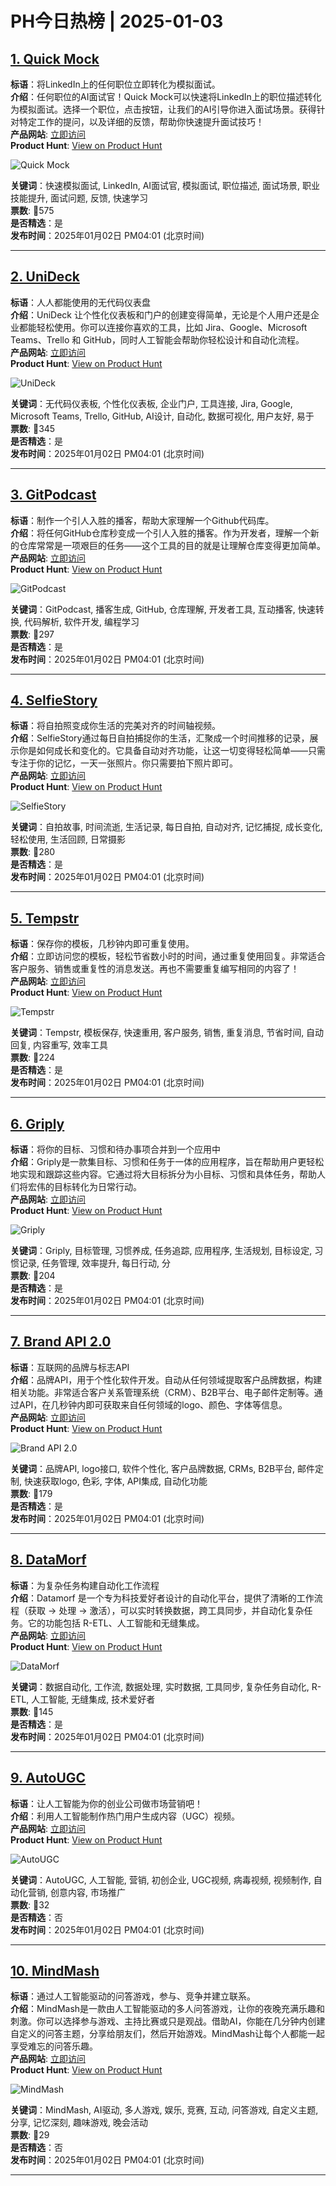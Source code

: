 # PH今日热榜 | 2025-01-03  

## [1. Quick Mock ](https://www.producthunt.com/posts/quick-mock?utm_campaign=producthunt-api&utm_medium=api-v2&utm_source=Application%3A+ph-daily+%28ID%3A+150577%29)  
**标语**：将LinkedIn上的任何职位立即转化为模拟面试。  
**介绍**：任何职位的AI面试官！Quick Mock可以快速将LinkedIn上的职位描述转化为模拟面试。选择一个职位，点击按钮，让我们的AI引导你进入面试场景。获得针对特定工作的提问，以及详细的反馈，帮助你快速提升面试技巧！  
**产品网站**: [立即访问](https://www.producthunt.com/r/TERO62JG67XLCF?utm_campaign=producthunt-api&utm_medium=api-v2&utm_source=Application%3A+ph-daily+%28ID%3A+150577%29)  
**Product Hunt**: [View on Product Hunt](https://www.producthunt.com/posts/quick-mock?utm_campaign=producthunt-api&utm_medium=api-v2&utm_source=Application%3A+ph-daily+%28ID%3A+150577%29)  

![Quick Mock ](https://ph-files.imgix.net/19de70a7-db9d-48ef-82a6-9d5b3b300895.png?auto=format&fit=crop&frame=1&h=512&w=1024)  

**关键词**：快速模拟面试, LinkedIn, AI面试官, 模拟面试, 职位描述, 面试场景, 职业技能提升, 面试问题, 反馈, 快速学习  
**票数**: 🔺575  
**是否精选**：是  
**发布时间**：2025年01月02日 PM04:01 (北京时间)  

---  

## [2. UniDeck](https://www.producthunt.com/posts/unideck?utm_campaign=producthunt-api&utm_medium=api-v2&utm_source=Application%3A+ph-daily+%28ID%3A+150577%29)  
**标语**：人人都能使用的无代码仪表盘  
**介绍**：UniDeck 让个性化仪表板和门户的创建变得简单，无论是个人用户还是企业都能轻松使用。你可以连接你喜欢的工具，比如 Jira、Google、Microsoft Teams、Trello 和 GitHub，同时人工智能会帮助你轻松设计和自动化流程。  
**产品网站**: [立即访问](https://www.producthunt.com/r/WDKCK7OSVXYQIP?utm_campaign=producthunt-api&utm_medium=api-v2&utm_source=Application%3A+ph-daily+%28ID%3A+150577%29)  
**Product Hunt**: [View on Product Hunt](https://www.producthunt.com/posts/unideck?utm_campaign=producthunt-api&utm_medium=api-v2&utm_source=Application%3A+ph-daily+%28ID%3A+150577%29)  

![UniDeck](https://ph-files.imgix.net/84334933-8f51-4fff-9e7a-5334506f21c5.png?auto=format&fit=crop&frame=1&h=512&w=1024)  

**关键词**：无代码仪表板, 个性化仪表板, 企业门户, 工具连接, Jira, Google, Microsoft Teams, Trello, GitHub, AI设计, 自动化, 数据可视化, 用户友好, 易于  
**票数**: 🔺345  
**是否精选**：是  
**发布时间**：2025年01月02日 PM04:01 (北京时间)  

---  

## [3. GitPodcast](https://www.producthunt.com/posts/gitpodcast?utm_campaign=producthunt-api&utm_medium=api-v2&utm_source=Application%3A+ph-daily+%28ID%3A+150577%29)  
**标语**：制作一个引人入胜的播客，帮助大家理解一个Github代码库。  
**介绍**：将任何GitHub仓库秒变成一个引人入胜的播客。作为开发者，理解一个新的仓库常常是一项艰巨的任务——这个工具的目的就是让理解仓库变得更加简单。  
**产品网站**: [立即访问](https://www.producthunt.com/r/SLLFLADEXN5JUK?utm_campaign=producthunt-api&utm_medium=api-v2&utm_source=Application%3A+ph-daily+%28ID%3A+150577%29)  
**Product Hunt**: [View on Product Hunt](https://www.producthunt.com/posts/gitpodcast?utm_campaign=producthunt-api&utm_medium=api-v2&utm_source=Application%3A+ph-daily+%28ID%3A+150577%29)  

![GitPodcast](https://ph-files.imgix.net/89b7fcfe-31eb-4723-a9c9-4b076a8d3ea0.png?auto=format&fit=crop&frame=1&h=512&w=1024)  

**关键词**：GitPodcast, 播客生成, GitHub, 仓库理解, 开发者工具, 互动播客, 快速转换, 代码解析, 软件开发, 编程学习  
**票数**: 🔺297  
**是否精选**：是  
**发布时间**：2025年01月02日 PM04:01 (北京时间)  

---  

## [4. SelfieStory](https://www.producthunt.com/posts/selfiestory?utm_campaign=producthunt-api&utm_medium=api-v2&utm_source=Application%3A+ph-daily+%28ID%3A+150577%29)  
**标语**：将自拍照变成你生活的完美对齐的时间轴视频。  
**介绍**：SelfieStory通过每日自拍捕捉你的生活，汇聚成一个时间推移的记录，展示你是如何成长和变化的。它具备自动对齐功能，让这一切变得轻松简单——只需专注于你的记忆，一天一张照片。你只需要拍下照片即可。  
**产品网站**: [立即访问](https://www.producthunt.com/r/KFJUHXTFFKJ2LZ?utm_campaign=producthunt-api&utm_medium=api-v2&utm_source=Application%3A+ph-daily+%28ID%3A+150577%29)  
**Product Hunt**: [View on Product Hunt](https://www.producthunt.com/posts/selfiestory?utm_campaign=producthunt-api&utm_medium=api-v2&utm_source=Application%3A+ph-daily+%28ID%3A+150577%29)  

![SelfieStory](https://ph-files.imgix.net/d213f4fa-3a7b-4bce-b6ca-109f144572b8.png?auto=format&fit=crop&frame=1&h=512&w=1024)  

**关键词**：自拍故事, 时间流逝, 生活记录, 每日自拍, 自动对齐, 记忆捕捉, 成长变化, 轻松使用, 生活回顾, 日常摄影  
**票数**: 🔺280  
**是否精选**：是  
**发布时间**：2025年01月02日 PM04:01 (北京时间)  

---  

## [5. Tempstr](https://www.producthunt.com/posts/tempstr?utm_campaign=producthunt-api&utm_medium=api-v2&utm_source=Application%3A+ph-daily+%28ID%3A+150577%29)  
**标语**：保存你的模板，几秒钟内即可重复使用。  
**介绍**：立即访问您的模板，轻松节省数小时的时间，通过重复使用回复。非常适合客户服务、销售或重复性的消息发送。再也不需要重复编写相同的内容了！  
**产品网站**: [立即访问](https://www.producthunt.com/r/XUHIIPXAA6BL3V?utm_campaign=producthunt-api&utm_medium=api-v2&utm_source=Application%3A+ph-daily+%28ID%3A+150577%29)  
**Product Hunt**: [View on Product Hunt](https://www.producthunt.com/posts/tempstr?utm_campaign=producthunt-api&utm_medium=api-v2&utm_source=Application%3A+ph-daily+%28ID%3A+150577%29)  

![Tempstr](https://ph-files.imgix.net/0e76c132-c051-4230-940f-6aa57fe1d972.png?auto=format&fit=crop&frame=1&h=512&w=1024)  

**关键词**：Tempstr, 模板保存, 快速重用, 客户服务, 销售, 重复消息, 节省时间, 自动回复, 内容重写, 效率工具  
**票数**: 🔺224  
**是否精选**：是  
**发布时间**：2025年01月02日 PM04:01 (北京时间)  

---  

## [6. Griply](https://www.producthunt.com/posts/griply-2?utm_campaign=producthunt-api&utm_medium=api-v2&utm_source=Application%3A+ph-daily+%28ID%3A+150577%29)  
**标语**：将你的目标、习惯和待办事项合并到一个应用中  
**介绍**：Griply是一款集目标、习惯和任务于一体的应用程序，旨在帮助用户更轻松地实现和跟踪这些内容。它通过将大目标拆分为小目标、习惯和具体任务，帮助人们将宏伟的目标转化为日常行动。  
**产品网站**: [立即访问](https://www.producthunt.com/r/QJKTCVSIS7IU7N?utm_campaign=producthunt-api&utm_medium=api-v2&utm_source=Application%3A+ph-daily+%28ID%3A+150577%29)  
**Product Hunt**: [View on Product Hunt](https://www.producthunt.com/posts/griply-2?utm_campaign=producthunt-api&utm_medium=api-v2&utm_source=Application%3A+ph-daily+%28ID%3A+150577%29)  

![Griply](https://ph-files.imgix.net/87fcbb1d-7d61-4ce5-8f0b-1efcd2ee7001.jpeg?auto=format&fit=crop&frame=1&h=512&w=1024)  

**关键词**：Griply, 目标管理, 习惯养成, 任务追踪, 应用程序, 生活规划, 目标设定, 习惯记录, 任务管理, 效率提升, 每日行动, 分  
**票数**: 🔺204  
**是否精选**：是  
**发布时间**：2025年01月02日 PM04:01 (北京时间)  

---  

## [7. Brand API 2.0](https://www.producthunt.com/posts/brand-api-2-0-1?utm_campaign=producthunt-api&utm_medium=api-v2&utm_source=Application%3A+ph-daily+%28ID%3A+150577%29)  
**标语**：互联网的品牌与标志API  
**介绍**：品牌API，用于个性化软件开发。自动从任何领域提取客户品牌数据，构建相关功能。非常适合客户关系管理系统（CRM）、B2B平台、电子邮件定制等。通过API，在几秒钟内即可获取来自任何领域的logo、颜色、字体等信息。  
**产品网站**: [立即访问](https://www.producthunt.com/r/N35R3O4MRK3NCW?utm_campaign=producthunt-api&utm_medium=api-v2&utm_source=Application%3A+ph-daily+%28ID%3A+150577%29)  
**Product Hunt**: [View on Product Hunt](https://www.producthunt.com/posts/brand-api-2-0-1?utm_campaign=producthunt-api&utm_medium=api-v2&utm_source=Application%3A+ph-daily+%28ID%3A+150577%29)  

![Brand API 2.0](https://ph-files.imgix.net/ec90a309-f20d-4734-9466-0e22a20df5c8.png?auto=format&fit=crop&frame=1&h=512&w=1024)  

**关键词**：品牌API, logo接口, 软件个性化, 客户品牌数据, CRMs, B2B平台, 邮件定制, 快速获取logo, 色彩, 字体, API集成, 自动化功能  
**票数**: 🔺179  
**是否精选**：是  
**发布时间**：2025年01月02日 PM04:01 (北京时间)  

---  

## [8. DataMorf](https://www.producthunt.com/posts/datamorf-2?utm_campaign=producthunt-api&utm_medium=api-v2&utm_source=Application%3A+ph-daily+%28ID%3A+150577%29)  
**标语**：为复杂任务构建自动化工作流程  
**介绍**：Datamorf 是一个专为科技爱好者设计的自动化平台，提供了清晰的工作流程（获取 → 处理 → 激活），可以实时转换数据，跨工具同步，并自动化复杂任务。它的功能包括 R-ETL、人工智能和无缝集成。  
**产品网站**: [立即访问](https://www.producthunt.com/r/RBUXJL5QUCFQPB?utm_campaign=producthunt-api&utm_medium=api-v2&utm_source=Application%3A+ph-daily+%28ID%3A+150577%29)  
**Product Hunt**: [View on Product Hunt](https://www.producthunt.com/posts/datamorf-2?utm_campaign=producthunt-api&utm_medium=api-v2&utm_source=Application%3A+ph-daily+%28ID%3A+150577%29)  

![DataMorf](https://ph-files.imgix.net/25540dec-085d-44eb-94d0-5da19f20a6e5.png?auto=format&fit=crop&frame=1&h=512&w=1024)  

**关键词**：数据自动化, 工作流, 数据处理, 实时数据, 工具同步, 复杂任务自动化, R-ETL, 人工智能, 无缝集成, 技术爱好者  
**票数**: 🔺145  
**是否精选**：是  
**发布时间**：2025年01月02日 PM04:01 (北京时间)  

---  

## [9. AutoUGC](https://www.producthunt.com/posts/autougc?utm_campaign=producthunt-api&utm_medium=api-v2&utm_source=Application%3A+ph-daily+%28ID%3A+150577%29)  
**标语**：让人工智能为你的创业公司做市场营销吧！  
**介绍**：利用人工智能制作热门用户生成内容（UGC）视频。  
**产品网站**: [立即访问](https://www.producthunt.com/r/AFPDMSKMFKEQGA?utm_campaign=producthunt-api&utm_medium=api-v2&utm_source=Application%3A+ph-daily+%28ID%3A+150577%29)  
**Product Hunt**: [View on Product Hunt](https://www.producthunt.com/posts/autougc?utm_campaign=producthunt-api&utm_medium=api-v2&utm_source=Application%3A+ph-daily+%28ID%3A+150577%29)  

![AutoUGC](https://ph-files.imgix.net/4de884c8-7170-4759-a39e-f70e8cffbf85.png?auto=format&fit=crop&frame=1&h=512&w=1024)  

**关键词**：AutoUGC, 人工智能, 营销, 初创企业, UGC视频, 病毒视频, 视频制作, 自动化营销, 创意内容, 市场推广  
**票数**: 🔺32  
**是否精选**：否  
**发布时间**：2025年01月02日 PM04:01 (北京时间)  

---  

## [10. MindMash](https://www.producthunt.com/posts/mindmash?utm_campaign=producthunt-api&utm_medium=api-v2&utm_source=Application%3A+ph-daily+%28ID%3A+150577%29)  
**标语**：通过人工智能驱动的问答游戏，参与、竞争并建立联系。  
**介绍**：MindMash是一款由人工智能驱动的多人问答游戏，让你的夜晚充满乐趣和刺激。你可以选择参与游戏、主持比赛或只是观战。借助AI，你能在几分钟内创建自定义的问答主题，分享给朋友们，然后开始游戏。MindMash让每个人都能一起享受难忘的问答乐趣。  
**产品网站**: [立即访问](https://www.producthunt.com/r/2NCDP7VGJ7QD5H?utm_campaign=producthunt-api&utm_medium=api-v2&utm_source=Application%3A+ph-daily+%28ID%3A+150577%29)  
**Product Hunt**: [View on Product Hunt](https://www.producthunt.com/posts/mindmash?utm_campaign=producthunt-api&utm_medium=api-v2&utm_source=Application%3A+ph-daily+%28ID%3A+150577%29)  

![MindMash](https://ph-files.imgix.net/d7490cf8-f430-4ef7-8a28-a76edb758cb7.png?auto=format&fit=crop&frame=1&h=512&w=1024)  

**关键词**：MindMash, AI驱动, 多人游戏, 娱乐, 竞赛, 互动, 问答游戏, 自定义主题, 分享, 记忆深刻, 趣味游戏, 晚会活动  
**票数**: 🔺29  
**是否精选**：否  
**发布时间**：2025年01月02日 PM04:01 (北京时间)  

---  

